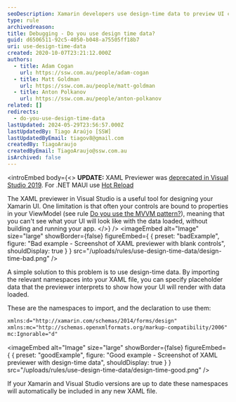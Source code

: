 ```yaml
---
seoDescription: Xamarin developers use design-time data to preview UI controls bound to ViewModels, ensuring a more accurate design experience.
type: rule
archivedreason:
title: Debugging - Do you use design time data?
guid: d6506511-92c5-4050-b048-a75505ff18b7
uri: use-design-time-data
created: 2020-10-07T23:21:12.000Z
authors:
  - title: Adam Cogan
    url: https://ssw.com.au/people/adam-cogan
  - title: Matt Goldman
    url: https://ssw.com.au/people/matt-goldman
  - title: Anton Polkanov
    url: https://ssw.com.au/people/anton-polkanov
related: []
redirects:
  - do-you-use-design-time-data
lastUpdated: 2024-05-29T23:56:57.000Z
lastUpdatedBy: Tiago Araújo [SSW]
lastUpdatedByEmail: tiagov8@gmail.com
createdBy: TiagoAraujo
createdByEmail: TiagoAraujo@ssw.com.au
isArchived: false
---
```


<introEmbed
  body={<>
**UPDATE:** XAML Previewer was [deprecated in Visual Studio 2019](https://learn.microsoft.com/en-us/xamarin/xamarin-forms/xaml/xaml-previewer/?pivots=windows&WT.mc_id=DT-MVP-33518). For .NET MAUI use [Hot Reload](/use-hot-reload)

The XAML previewer in Visual Studio is a useful tool for designing your Xamarin UI. One limitation is that often your controls are bound to properties in your ViewModel (see rule [Do you use the MVVM pattern?](/use-mvvm-pattern)), meaning that you can't see what your UI will look like with the data loaded, without building and running your app.
  </>}
/>
<imageEmbed
  alt="Image"
  size="large"
  showBorder={false}
  figureEmbed={ {
    preset: "badExample",
    figure: "Bad example - Screenshot of XAML previewer with blank controls",
    shouldDisplay: true
  } }
  src="/uploads/rules/use-design-time-data/design-time-bad.png"
/>

A simple solution to this problem is to use design-time data. By importing the relevant namespaces into your XAML file, you can specify placeholder data that the previewer interprets to show how your UI will render with data loaded.

These are the namespaces to import, and the declaration to use them:

```xml
xmlns:d="http://xamarin.com/schemas/2014/forms/design"
xmlns:mc="http://schemas.openxmlformats.org/markup-compatibility/2006"
mc:Ignorable="d"
```

<imageEmbed
  alt="Image"
  size="large"
  showBorder={false}
  figureEmbed={ {
    preset: "goodExample",
    figure: "Good example - Screenshot of XAML previewer with design-time data",
    shouldDisplay: true
  } }
  src="/uploads/rules/use-design-time-data/design-time-good.png"
/>

If your Xamarin and Visual Studio versions are up to date these namespaces will automatically be included in any new XAML file.
